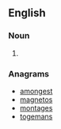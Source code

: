 ==English==

===Noun===
{{head|en|noun plural form}}

# {{plural of|megaton|lang=en}}

===Anagrams===
* [[amongest#English|amongest]]
* [[magnetos#English|magnetos]]
* [[montages#English|montages]]
* [[togemans#English|togemans]]
